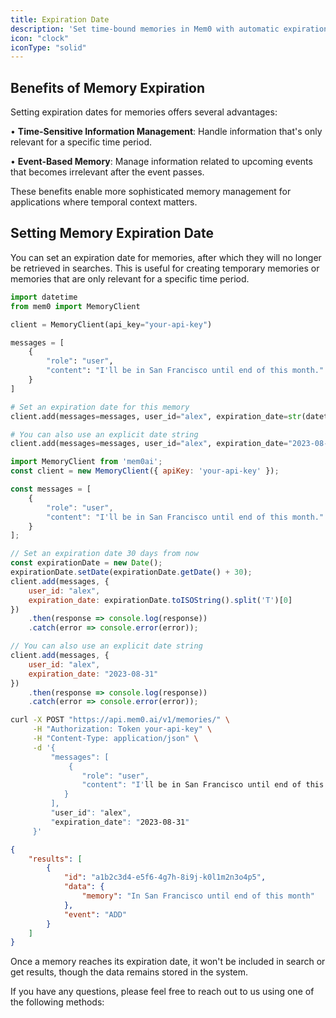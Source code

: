 ```yaml
---
title: Expiration Date
description: 'Set time-bound memories in Mem0 with automatic expiration dates to manage temporal information effectively.'
icon: "clock"
iconType: "solid"
---
```


<Snippet file="paper-release.mdx" />

## Benefits of Memory Expiration

Setting expiration dates for memories offers several advantages:

• **Time-Sensitive Information Management**: Handle information that's only relevant for a specific time period.

• **Event-Based Memory**: Manage information related to upcoming events that becomes irrelevant after the event passes.

These benefits enable more sophisticated memory management for applications where temporal context matters.

## Setting Memory Expiration Date

You can set an expiration date for memories, after which they will no longer be retrieved in searches. This is useful for creating temporary memories or memories that are only relevant for a specific time period.

<CodeGroup>

```python Python
import datetime
from mem0 import MemoryClient

client = MemoryClient(api_key="your-api-key")

messages = [
    {
        "role": "user", 
        "content": "I'll be in San Francisco until end of this month."
    }
]

# Set an expiration date for this memory
client.add(messages=messages, user_id="alex", expiration_date=str(datetime.datetime.now().date() + datetime.timedelta(days=30)))

# You can also use an explicit date string
client.add(messages=messages, user_id="alex", expiration_date="2023-08-31")
```

```javascript JavaScript
import MemoryClient from 'mem0ai';
const client = new MemoryClient({ apiKey: 'your-api-key' });

const messages = [
    {
        "role": "user", 
        "content": "I'll be in San Francisco until end of this month."
    }
];

// Set an expiration date 30 days from now
const expirationDate = new Date();
expirationDate.setDate(expirationDate.getDate() + 30);
client.add(messages, { 
    user_id: "alex", 
    expiration_date: expirationDate.toISOString().split('T')[0] 
})
    .then(response => console.log(response))
    .catch(error => console.error(error));

// You can also use an explicit date string
client.add(messages, { 
    user_id: "alex", 
    expiration_date: "2023-08-31" 
})
    .then(response => console.log(response))
    .catch(error => console.error(error));
```

```bash cURL
curl -X POST "https://api.mem0.ai/v1/memories/" \
     -H "Authorization: Token your-api-key" \
     -H "Content-Type: application/json" \
     -d '{
         "messages": [
             {
                "role": "user", 
                "content": "I'll be in San Francisco until end of this month."
            }
         ],
         "user_id": "alex",
         "expiration_date": "2023-08-31"
     }'
```

```json Output
{
    "results": [
        {
            "id": "a1b2c3d4-e5f6-4g7h-8i9j-k0l1m2n3o4p5",
            "data": {
                "memory": "In San Francisco until end of this month"
            },
            "event": "ADD"
        }
    ]
}
```

</CodeGroup>

<Note>
Once a memory reaches its expiration date, it won't be included in search or get results, though the data remains stored in the system.
</Note>

If you have any questions, please feel free to reach out to us using one of the following methods:

<Snippet file="get-help.mdx" />
